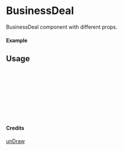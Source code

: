 
<Meta of={BusinessDeal} title="unDraw/BusinessDeal" />

# BusinessDeal

BusinessDeal component with different props.

#### Example

<Canvas of={BusinessDeal.Primary} />

## Usage

```ts
import { BusinessDeal } from "yadl-ui";

const Example = () => {
  return (
      <BusinessDeal />
  );
};

export default Example;
```

#### Credits
[unDraw](https://undraw.co/illustrations)

